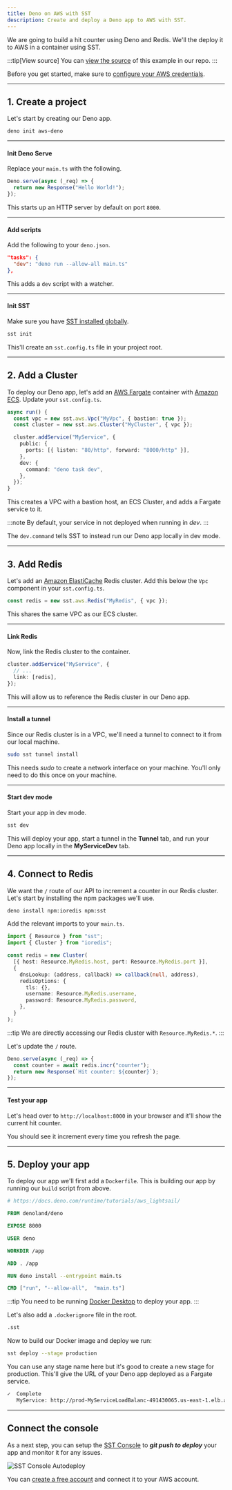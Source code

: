 ```yaml
---
title: Deno on AWS with SST
description: Create and deploy a Deno app to AWS with SST.
---
```


We are going to build a hit counter using Deno and Redis. We'll the deploy it to AWS in a container using SST.

:::tip[View source]
You can [view the source](https://github.com/sst/ion/tree/dev/examples/aws-deno) of this example in our repo.
:::

Before you get started, make sure to [configure your AWS credentials](/docs/iam-credentials#credentials).

---

## 1. Create a project

Let's start by creating our Deno app.

```bash
deno init aws-deno
```

---

#### Init Deno Serve

Replace your `main.ts` with the following.

```js title="main.ts"
Deno.serve(async (_req) => {
  return new Response("Hello World!");
});
```

This starts up an HTTP server by default on port `8000`.

---

#### Add scripts

Add the following to your `deno.json`.

```json title="deno.json"
"tasks": {
  "dev": "deno run --allow-all main.ts"
},
```

This adds a `dev` script with a watcher.

---

#### Init SST

Make sure you have [SST installed globally](/docs/reference/cli).

```bash
sst init
```

This'll create an `sst.config.ts` file in your project root.

---

## 2. Add a Cluster

To deploy our Deno app, let's add an [AWS Fargate](https://aws.amazon.com/fargate/) container with [Amazon ECS](https://aws.amazon.com/ecs/). Update your `sst.config.ts`.

```ts title="sst.config.ts" {9-11}
async run() {
  const vpc = new sst.aws.Vpc("MyVpc", { bastion: true });
  const cluster = new sst.aws.Cluster("MyCluster", { vpc });

  cluster.addService("MyService", {
    public: {
      ports: [{ listen: "80/http", forward: "8000/http" }],
    },
    dev: {
      command: "deno task dev",
    },
  });
}
```

This creates a VPC with a bastion host, an ECS Cluster, and adds a Fargate service to it.

:::note
By default, your service in not deployed when running in _dev_.
:::

The `dev.command` tells SST to instead run our Deno app locally in dev mode.

---

## 3. Add Redis

Let's add an [Amazon ElastiCache](https://aws.amazon.com/elasticache/) Redis cluster. Add this below the `Vpc` component in your `sst.config.ts`.

```ts title="sst.config.ts"
const redis = new sst.aws.Redis("MyRedis", { vpc });
```

This shares the same VPC as our ECS cluster.

---

#### Link Redis

Now, link the Redis cluster to the container.

```ts title="sst.config.ts" {3}
cluster.addService("MyService", {
  // ...
  link: [redis],
});
```

This will allow us to reference the Redis cluster in our Deno app.

---

#### Install a tunnel

Since our Redis cluster is in a VPC, we'll need a tunnel to connect to it from our local machine.

```bash "sudo"
sudo sst tunnel install
```

This needs _sudo_ to create a network interface on your machine. You'll only need to do this once on your machine.

---

#### Start dev mode

Start your app in dev mode.

```bash
sst dev
```

This will deploy your app, start a tunnel in the **Tunnel** tab, and run your Deno app locally in the **MyServiceDev** tab.

---

## 4. Connect to Redis

We want the `/` route of our API to increment a counter in our Redis cluster. Let's start by installing the npm packages we'll use.

```bash
deno install npm:ioredis npm:sst
```

Add the relevant imports to your `main.ts`.

```ts title="main.ts" {5}
import { Resource } from "sst";
import { Cluster } from "ioredis";

const redis = new Cluster(
  [{ host: Resource.MyRedis.host, port: Resource.MyRedis.port }],
  {
    dnsLookup: (address, callback) => callback(null, address),
    redisOptions: {
      tls: {},
      username: Resource.MyRedis.username,
      password: Resource.MyRedis.password,
    },
  }
);
```

:::tip
We are directly accessing our Redis cluster with `Resource.MyRedis.*`.
:::

Let's update the `/` route.

```ts title="main.ts"
Deno.serve(async (_req) => {
  const counter = await redis.incr("counter");
  return new Response(`Hit counter: ${counter}`);
});
```

---

#### Test your app

Let's head over to `http://localhost:8000` in your browser and it'll show the current hit counter.

You should see it increment every time you refresh the page.

---

## 5. Deploy your app

To deploy our app we'll first add a `Dockerfile`. This is building our app by running our `build` script from above.

```dockerfile title="Dockerfile"
# https://docs.deno.com/runtime/tutorials/aws_lightsail/

FROM denoland/deno

EXPOSE 8000

USER deno

WORKDIR /app

ADD . /app

RUN deno install --entrypoint main.ts

CMD ["run", "--allow-all",  "main.ts"]
```

:::tip
You need to be running [Docker Desktop](https://www.docker.com/products/docker-desktop/) to deploy your app.
:::

Let's also add a `.dockerignore` file in the root.

```bash title=".dockerignore"
.sst
```

Now to build our Docker image and deploy we run:

```bash
sst deploy --stage production
```

You can use any stage name here but it's good to create a new stage for production. This'll give the URL of your Deno app deployed as a Fargate service.

```bash
✓  Complete
   MyService: http://prod-MyServiceLoadBalanc-491430065.us-east-1.elb.amazonaws.com
```

---

## Connect the console

As a next step, you can setup the [SST Console](/docs/console/) to _**git push to deploy**_ your app and monitor it for any issues. 

![SST Console Autodeploy](../../../../../assets/docs/start/sst-console-autodeploy.png)

You can [create a free account](https://console.sst.dev) and connect it to your AWS account.

